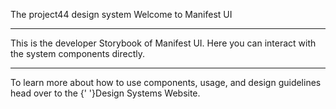 
<Meta
  title="Welcome"
/>

<Provider theme={defaultTheme}>
    <Overline>The project44 design system</Overline>
    <Heading>Welcome to Manifest UI</Heading>
    <hr/>
    <Body>
        This is the developer Storybook of Manifest UI. Here you can interact with the system components directly.
    <hr/>
        To learn more about how to use components, usage, and design guidelines head over to the
        {' '}<Link href="https://p44design.systems">Design Systems Website</Link>.
    </Body>
</Provider>
